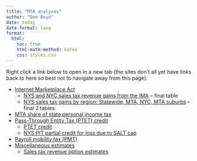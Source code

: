 ```yaml
---
title: "MTA analyses"
author: "Don Boyd"
date: today
date-format: long
format:
  html:
    toc: true
    html-math-method: katex
    css: styles.css
---
```


Right click a link below to open in a new tab (the sites don't all yet have links back to here so best not to navigate away from this page):

-   [Internet Marketplace Act](https://mta-internet-marketplace.netlify.app/)
    -   [NYS and NYC sales tax revenue gains from the IMA](https://mta-internet-marketplace.netlify.app/actual_and_counterfactual.html) -- final table
    -   [NYS sales tax gains by region: Statewide, MTA, NYC, MTA suburbs](https://mta-internet-marketplace.netlify.app/actual_and_counterfactual_mtacounties.html) -- final 2 tables
-   [MTA share of state personal income tax](https://boyd-mta2025-pitshare.netlify.app/)
-   [Pass-Through Entity Tax (PTET) credit](https://boyd-mta2025-ptet.netlify.app/)
    -   [PTET credit](https://boyd-mta2025-ptet.netlify.app/data.html)
    -   [NYS PIT partial credit for loss due to SALT cap](https://boyd-mta2025-ptet.netlify.app/state_credit_for_salt_impact.html)
-   [Payroll mobility tax (PMT)](https://boyd-mta2025-pmt.netlify.app/)
-   [Miscellaneous estimates](https://boyd-mta2025-misc.netlify.app/)
    -   [Sales tax revenue option estimates](https://boyd-mta2025-misc.netlify.app/sales_tax.html)

<!-- -   [This site (links)](https://boyd-mta2025-links.netlify.app/) -->
